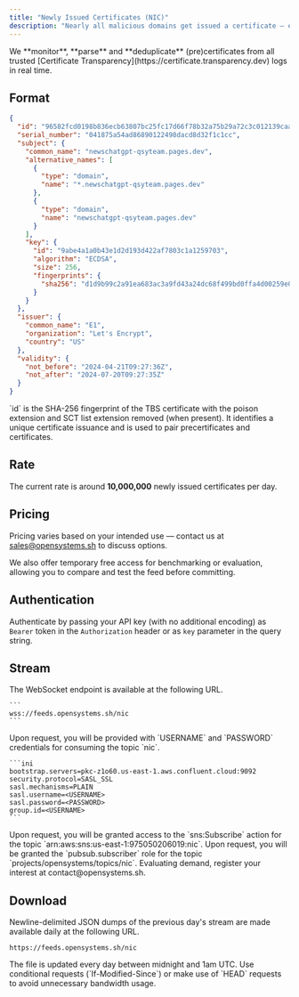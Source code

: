 ```yaml
---
title: "Newly Issued Certificates (NIC)"
description: "Nearly all malicious domains get issued a certificate — either manually or automatically — very early in their lifecycle and before becoming active. Certificates also contain valuable pieces of information and patterns when investigating malicious activity."
---
```


<Info>
  We **monitor**, **parse** and **deduplicate** (pre)certificates from all
  trusted [Certificate Transparency](https://certificate.transparency.dev) logs
  in real time.
</Info>

## Format

```json JSON
{
  "id": "96582fcd0198b836ecb63807bc25fc17d66f78b32a75b29a72c3c012139caa0d",
  "serial_number": "041875a54ad86890122498dacd8d32f1c1cc",
  "subject": {
    "common_name": "newschatgpt-qsyteam.pages.dev",
    "alternative_names": [
      {
        "type": "domain",
        "name": "*.newschatgpt-qsyteam.pages.dev"
      },
      {
        "type": "domain",
        "name": "newschatgpt-qsyteam.pages.dev"
      }
    ],
    "key": {
      "id": "9abe4a1a0b43e1d2d193d422af7803c1a1259703",
      "algorithm": "ECDSA",
      "size": 256,
      "fingerprints": {
        "sha256": "d1d9b99c2a91ea683ac3a9fd43a24dc68f499bd0ffa4d00259e0d49f869fca31"
      }
    }
  },
  "issuer": {
    "common_name": "E1",
    "organization": "Let's Encrypt",
    "country": "US"
  },
  "validity": {
    "not_before": "2024-04-21T09:27:36Z",
    "not_after": "2024-07-20T09:27:35Z"
  }
}
```

<Info>
  `id` is the SHA-256 fingerprint of the TBS certificate with the poison
  extension and SCT list extension removed (when present). It identifies a
  unique certificate issuance and is used to pair precertificates and
  certificates.
</Info>

## Rate

The current rate is around **10,000,000** newly issued certificates per day.

## Pricing

Pricing varies based on your intended use — contact us at sales@opensystems.sh to discuss options.

We also offer temporary free access for benchmarking or evaluation, allowing you to compare and test the feed before committing.

## Authentication

Authenticate by passing your API key (with no additional encoding) as `Bearer` token in the `Authorization` header or as `key` parameter in the query string.

## Stream

<AccordionGroup>
  <Accordion title="WebSocket" icon="rocket-launch">
    The WebSocket endpoint is available at the following URL.

    ```
    wss://feeds.opensystems.sh/nic
    ```

  </Accordion>
  <Accordion title="Apache Kafka" icon="share-nodes">
    Upon request, you will be provided with `USERNAME` and `PASSWORD` credentials for consuming the topic `nic`.

    ```ini
    bootstrap.servers=pkc-z1o60.us-east-1.aws.confluent.cloud:9092
    security.protocol=SASL_SSL
    sasl.mechanisms=PLAIN
    sasl.username=<USERNAME>
    sasl.password=<PASSWORD>
    group.id=<USERNAME>
    ```

  </Accordion>
  <Accordion title="Amazon SNS" icon="aws">
    Upon request, you will be granted access to the `sns:Subscribe` action for the topic `arn:aws:sns:us-east-1:975050206019:nic`.
  </Accordion>
  <Accordion title="Google Cloud Pub/Sub" icon="google">
    Upon request, you will be granted the `pubsub.subscriber` role for the topic `projects/opensystems/topics/nic`.
  </Accordion>
  <Accordion title="Azure Event Hubs" icon="microsoft">
    Evaluating demand, register your interest at contact@opensystems.sh.
  </Accordion>
</AccordionGroup>

## Download

Newline-delimited JSON dumps of the previous day's stream are made available daily at the following URL.

```
https://feeds.opensystems.sh/nic
```

<Note>
  The file is updated every day between midnight and 1am UTC. Use conditional
  requests (`If-Modified-Since`) or make use of `HEAD` requests to avoid
  unnecessary bandwidth usage.
</Note>
